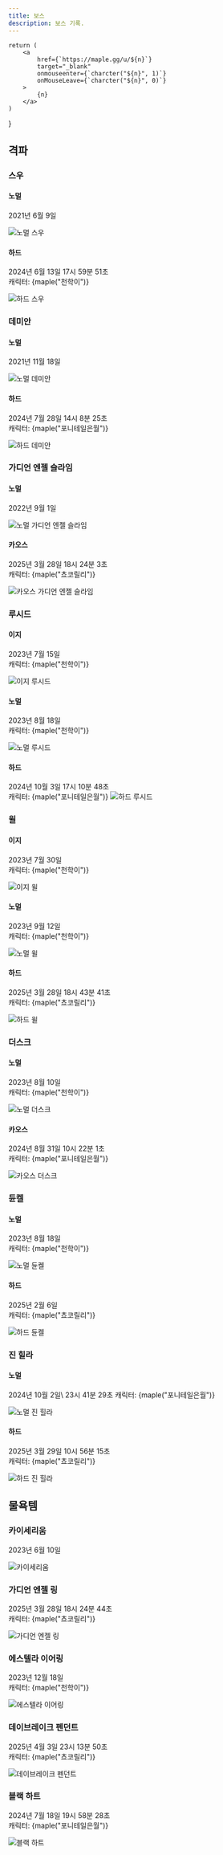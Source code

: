 ```yaml
---
title: 보스
description: 보스 기록.
---
```








    return (
        <a
            href={`https://maple.gg/u/${n}`}
            target="_blank"
            onmouseenter={`charcter("${n}", 1)`}
            onMouseLeave={`charcter("${n}", 0)`}
        >
            {n}
        </a>
    )
}

## 격파

### 스우

#### 노멀

2021년 6월 9일

<Image src={normalLotus} loading="eager" alt="노멀 스우" />

#### 하드

2024년 6월 13일 17시 59분 51초\
캐릭터: {maple("천학이")}

<Image src={hardLotus} loading="eager" alt="하드 스우" />

### 데미안

#### 노멀

2021년 11월 18일

<Image src={normalDamien} alt="노멀 데미안" />

#### 하드

2024년 7월 28일 14시 8분 25초\
캐릭터: {maple("포니테일은월")}

<Image src={hardDamien} alt="하드 데미안" />

### 가디언 엔젤 슬라임

#### 노멀

2022년 9월 1일

<Image src={normalGuardianAngelSlime} alt="노멀 가디언 엔젤 슬라임" />

#### 카오스

2025년 3월 28일 18시 24분 3초\
캐릭터: {maple("쵸코릴리")}

<Image src={chaosGuardianAngelSlime} alt="카오스 가디언 엔젤 슬라임" />

### 루시드

#### 이지

2023년 7월 15일\
캐릭터: {maple("천학이")}

<Image src={easyLucid} alt="이지 루시드" />

#### 노멀

2023년 8월 18일\
캐릭터: {maple("천학이")}

<Image src={normalLucid} alt="노멀 루시드" />

#### 하드

2024년 10월 3일 17시 10분 48초\
캐릭터: {maple("포니테일은월")}
<Image src={hardLucid} alt="하드 루시드" />

### 윌

#### 이지

2023년 7월 30일\
캐릭터: {maple("천학이")}

<Image src={easyWill} alt="이지 윌" />

#### 노멀

2023년 9월 12일\
캐릭터: {maple("천학이")}

<Image src={normalWill} alt="노멀 윌" />

#### 하드

2025년 3월 28일 18시 43분 41초\
캐릭터: {maple("쵸코릴리")}

<Image src={hardWill} alt="하드 윌" />

### 더스크

#### 노멀

2023년 8월 10일\
캐릭터: {maple("천학이")}

<Image src={normalDusk} alt="노멀 더스크" />

#### 카오스

2024년 8월 31일 10시 22분 1초\
캐릭터: {maple("포니테일은월")}

<Image src={chaosDusk} alt="카오스 더스크" />

### 듄켈

#### 노멀

2023년 8월 18일\
캐릭터: {maple("천학이")}

<Image src={normalDarknell} alt="노멀 듄켈" />

#### 하드

2025년 2월 6일\
캐릭터: {maple("쵸코릴리")}

<Image src={hardDarknell} alt="하드 듄켈" />

### 진 힐라

#### 노멀

2024년 10월 2일\ 23시 41분 29초
캐릭터: {maple("포니테일은월")}

<Image src={normalVerusHilla} alt="노멀 진 힐라" />

#### 하드

2025년 3월 29일 10시 56분 15초\
캐릭터: {maple("쵸코릴리")}

<Image src={hardVerusHilla} alt="하드 진 힐라" />

## 물욕템

### 카이세리움

2023년 6월 10일

<Image src={kaiserium} alt="카이세리움" />

### 가디언 엔젤 링

2025년 3월 28일 18시 24분 44초\
캐릭터: {maple("쵸코릴리")}

<Image src={guardianAngelRing} alt="가디언 엔젤 링" />

### 에스텔라 이어링

2023년 12월 18일\
캐릭터: {maple("천학이")}

<Image src={estellaEarrings} alt="에스텔라 이어링" />

### 데이브레이크 펜던트
2025년 4월 3일 23시 13분 50초\
캐릭터: {maple("쵸코릴리")}

<Image src={daybreakPendant} alt="데이브레이크 펜던트" />

### 블랙 하트

2024년 7월 18일 19시 58분 28초\
캐릭터: {maple("포니테일은월")}

<Image src={blackHeart} alt="블랙 하트" />
